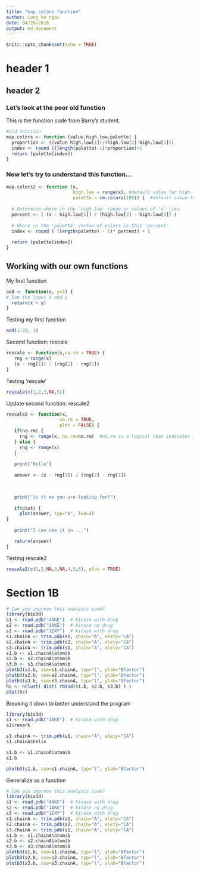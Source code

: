 ```yaml
---
title: "map_colors_function"
author: Long Vo ngoc
date: 04/20/2018
output: md_document
---
```


```r
knitr::opts_chunk$set(echo = TRUE)
```
# header 1
## header 2
### Let's look at the poor old function
This is the function code from Barry's student.

```r
#old function
map.colors <- function (value,high.low,palette) {
  proportion <- ((value-high.low[1])/(high.low[2]-high.low[1]))
  index <- round ((length(palette)-1)*proportion)+1
  return (palette[index])
}
```

### Now let's try to understand this function...

```r
map.colors2 <- function (x, 
                         high.low = range(x), #default value for high.low
                         palette = cm.colors(100)) {  #default value for palette
  
  # Determine where in the 'high.low' range or values of 'x' lies. 
  percent <- ( (x - high.low[1]) / (high.low[2] - high.low[1]) )
  
  # Where in the 'palette' vector of colors is this 'percent'
  index <- round ( (length(palette) - 1)* percent) + 1
  
  return (palette[index])
}
```

## Working with our own functions

My first function

```r
add <- function(x, y=1) {
# Sum the input x and y
  return(x + y)
}
```

Testing my first function
```r
add(1:20, 3)
```


Second function: rescale
```r
rescale <- function(x,na.rm = TRUE) {
   rng <-range(x)
   (x - rng[1]) / (rng[2] - rng[1])
}
```


Testing 'rescale'
```r
rescale(c(1,2,3,NA,5))
```

Update second function: rescale2
```r
rescale2 <- function(x,
                    na.rm = TRUE,
                    plot = FALSE) {
   if(na.rm) {
     rng <- range(x, na.rm=na.rm)  #na.rm is a logical that indicates if NA's should be ommited
   } else {
     rng <- range(x)
   }
   
   print("Hello")
   
   answer <- (x - rng[1]) / (rng[2] - rng[1])
   

   
   print("is it me you are looking for?")
   
   if(plot) {
     plot(answer, typ="b", lwd=4)
}
  
   print("I can see it in ...")

   return(answer)
}
```

Testing rescale2
```r
rescale2(c(1,2,NA,3,NA,4,5,6), plot = TRUE)
```


# Section 1B
```r
# Can you improve this analysis code?
library(bio3d)
s1 <- read.pdb("4AKE")  # kinase with drug
s2 <- read.pdb("1AKE")  # kinase no drug
s3 <- read.pdb("1E4Y")  # kinase with drug
s1.chainA <- trim.pdb(s1, chain="A", elety="CA")
s2.chainA <- trim.pdb(s2, chain="A", elety="CA")
s3.chainA <- trim.pdb(s1, chain="A", elety="CA")
s1.b <- s1.chainA$atom$b
s2.b <- s2.chainA$atom$b
s3.b <- s3.chainA$atom$b
plotb3(s1.b, sse=s1.chainA, typ="l", ylab="Bfactor")
plotb3(s2.b, sse=s2.chainA, typ="l", ylab="Bfactor")
plotb3(s3.b, sse=s3.chainA, typ="l", ylab="Bfactor")
hc <- hclust( dist( rbind(s1.b, s2.b, s3.b) ) )
plot(hc)
```



Breaking it down to better understand the program
```r
library(bio3d)
s1 <- read.pdb("4AKE")  # kinase with drug
s1$remark
```

```r
s1.chainA <- trim.pdb(s1, chain="A", elety="CA")
s1.chainA$helix
```

```r
s1.b <- s1.chainA$atom$b
s1.b
```

```r
plotb3(s1.b, sse=s1.chainA, typ="l", ylab="Bfactor")
```



Generalize as a function
```r
# Can you improve this analysis code?
library(bio3d)
s1 <- read.pdb("4AKE")  # kinase with drug
s2 <- read.pdb("1AKE")  # kinase no drug
s3 <- read.pdb("1E4Y")  # kinase with drug
s1.chainA <- trim.pdb(s1, chain="A", elety="CA")
s2.chainA <- trim.pdb(s2, chain="A", elety="CA")
s3.chainA <- trim.pdb(s1, chain="A", elety="CA")
s1.b <- s1.chainA$atom$b
s2.b <- s2.chainA$atom$b
s3.b <- s3.chainA$atom$b
plotb3(s1.b, sse=s1.chainA, typ="l", ylab="Bfactor")
plotb3(s2.b, sse=s2.chainA, typ="l", ylab="Bfactor")
plotb3(s3.b, sse=s3.chainA, typ="l", ylab="Bfactor")
```






